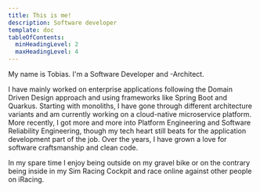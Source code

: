 ```yaml
---
title: This is me!
description: Software developer
template: doc
tableOfContents:
  minHeadingLevel: 2
  maxHeadingLevel: 4
---
```


My name is Tobias. I'm a Software Developer and -Architect.

I have mainly worked on enterprise applications following the Domain Driven Design approach and using frameworks like
Spring Boot and Quarkus.
Starting with monoliths, I have gone through different architecture variants and am currently working on a cloud-native
microservice platform.
More recently, I got more and more into Platform Engineering and Software Reliability Engineering, though my tech heart
still beats for the application development part of the job.
Over the years, I have grown a love for software craftsmanship and clean code.

In my spare time I enjoy being outside on my gravel bike or on the contrary being inside in my Sim Racing Cockpit and race online against other people on iRacing.
